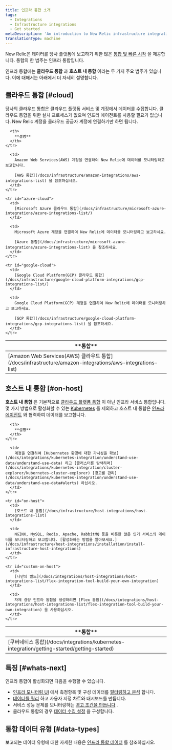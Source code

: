 ```yaml
---
title: 인프라 통합 소개
tags:
  - Integrations
  - Infrastructure integrations
  - Get started
metaDescription: 'An introduction to New Relic infrastructure integrations: how they work, what data they collect, and what integrations are available.'
translationType: machine
---
```


New Relic은 데이터를 당사 플랫폼에 보고하기 위한 많은 [통합 및 빠른 시작](https://newrelic.com/instant-observability/) 을 제공합니다. 통합의 한 범주는 인프라 통합입니다.

인프라 통합에는 **클라우드 통합** 과 **호스트 내 통합** 이라는 두 가지 주요 범주가 있습니다. 이에 대해서는 아래에서 더 자세히 설명합니다.

## 클라우드 통합 [#cloud]

당사의 클라우드 통합은 클라우드 플랫폼 서비스 및 계정에서 데이터를 수집합니다. 클라우드 통합을 위한 설치 프로세스가 없으며 인프라 에이전트를 사용할 필요가 없습니다. New Relic 계정을 클라우드 공급자 계정에 연결하기만 하면 됩니다.

<table id="overview">
  <thead>
    <tr>
      <th style={{ width: "250px" }}>
        **통합**
      </th>

      <th>
        **설명**
      </th>
    </tr>
  </thead>

  <tbody>
    <tr id="aws-cloud">
      <td>
        [Amazon Web Services(AWS) 클라우드 통합](/docs/infrastructure/amazon-integrations/aws-integrations-list)
      </td>

      <td>
        Amazon Web Services(AWS) 계정을 연결하여 New Relic에 데이터를 모니터링하고 보고합니다.

        [AWS 통합](/docs/infrastructure/amazon-integrations/aws-integrations-list) 을 참조하십시오.
      </td>
    </tr>

    <tr id="azure-cloud">
      <td>
        [Microsoft Azure 클라우드 통합](/docs/infrastructure/microsoft-azure-integrations/azure-integrations-list/)
      </td>

      <td>
        Microsoft Azure 계정을 연결하여 New Relic에 데이터를 모니터링하고 보고하세요.

        [Azure 통합](/docs/infrastructure/microsoft-azure-integrations/azure-integrations-list) 을 참조하세요.
      </td>
    </tr>

    <tr id="google-cloud">
      <td>
        [Google Cloud Platform(GCP) 클라우드 통합](/docs/infrastructure/google-cloud-platform-integrations/gcp-integrations-list/)
      </td>

      <td>
        Google Cloud Platform(GCP) 계정을 연결하여 New Relic에 데이터를 모니터링하고 보고하세요.

        [GCP 통합](/docs/infrastructure/google-cloud-platform-integrations/gcp-integrations-list) 을 참조하세요.
      </td>
    </tr>
  </tbody>
</table>

## 호스트 내 통합 [#on-host]

**호스트 내 통합** 은 기본적으로 [클라우드 플랫폼 통합](#cloud) 이 아닌 인프라 서비스 통합입니다. 몇 가지 방법으로 활성화할 수 있는 [Kubernetes](/docs/kubernetes-pixie/kubernetes-integration/installation/kubernetes-integration-install-configure) 를 제외하고 호스트 내 통합은 [인프라 에이전트](/docs/infrastructure/install-infrastructure-agent/get-started/install-infrastructure-agent) 와 협력하여 데이터를 보고합니다.

<table>
  <thead>
    <tr>
      <th style={{ width: "250px" }}>
        **통합**
      </th>

      <th>
        **설명**
      </th>
    </tr>
  </thead>

  <tbody>
    <tr>
      <td>
        [쿠버네티스 통합](/docs/integrations/kubernetes-integration/getting-started/getting-started)
      </td>

      <td>
        계정을 연결하여 [Kubernetes 환경에 대한 가시성을 확보](/docs/integrations/kubernetes-integration/understand-use-data/understand-use-data) 하고 [클러스터를 탐색하며](/docs/integrations/kubernetes-integration/cluster-explorer/kubernetes-cluster-explorer) [경고를 관리](/docs/integrations/kubernetes-integration/understand-use-data/understand-use-data#alerts) 하십시오.
      </td>
    </tr>

    <tr id="on-host">
      <td>
        [호스트 내 통합](/docs/infrastructure/host-integrations/host-integrations-list)
      </td>

      <td>
        NGINX, MySQL, Redis, Apache, RabbitMQ 등을 비롯한 많은 인기 서비스의 데이터를 모니터링하고 보고합니다. [활성화하는 방법을 알아보세요.](/docs/infrastructure/host-integrations/installation/install-infrastructure-host-integrations)
      </td>
    </tr>

    <tr id="custom-on-host">
      <td>
        [나만의 빌드](/docs/integrations/host-integrations/host-integrations-list/flex-integration-tool-build-your-own-integration)
      </td>

      <td>
        자체 경량 인프라 통합을 생성하려면 [Flex 통합](/docs/integrations/host-integrations/host-integrations-list/flex-integration-tool-build-your-own-integration) 을 사용하십시오.
      </td>
    </tr>
  </tbody>
</table>

## 특징 [#whats-next]

인프라 통합이 활성화되면 다음을 수행할 수 있습니다.

* [인프라 모니터링 UI](/docs/infrastructure/new-relic-infrastructure/getting-started/introduction-new-relic-infrastructure) 에서 측정항목 및 구성 데이터를 [필터링하고 분석](/docs/infrastructure/integrations/find-use-infrastructure-integration-data) 합니다.
* [데이터를 쿼리](/docs/using-new-relic/data/understand-data/query-new-relic-data) 하고 사용자 지정 차트와 대시보드를 만듭니다.
* 서비스 성능 문제를 모니터링하는 [경고 조건을 만듭니다](/docs/alerts/new-relic-alerts/getting-started/alerts-glossary#alert-condition) .
* 클라우드 통합의 경우 [데이터 수집 설정](/docs/integrations/new-relic-integrations/getting-started/configure-polling-frequency-data-collection-cloud-integrations) 을 구성합니다.

## 통합 데이터 유형 [#data-types]

보고되는 데이터 유형에 대한 자세한 내용은 [인프라 통합 데이터](/docs/infrastructure/infrastructure-integrations/get-started/understand-use-data-infrastructure-integrations) 를 참조하십시오.